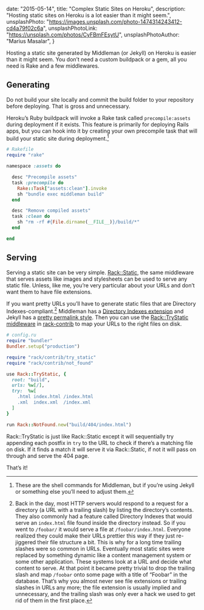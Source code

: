   date: "2015-05-14",
  title: "Complex Static Sites on Heroku",
  description:
    "Hosting static sites on Heroku is a lot easier than it might seem.",
  unsplashPhoto: "https://images.unsplash.com/photo-1474314243412-cd4a79f02c6a",
  unsplashPhotoLink: "https://unsplash.com/photos/CyFBmFEsytU",
  unsplashPhotoAuthor: "Marius Masalar",
}

Hosting a static site generated by Middleman (or Jekyll) on Heroku is easier than it might seem. You don’t need a custom buildpack or a gem, all you need is Rake and a few middlewares.

## Generating

Do not build your site locally and commit the build folder to your repository before deploying. That is gross and unnecessary.

Heroku’s Ruby buildpack will invoke a Rake task called `precompile:assets` during deployment if it exists. This feature is primarily for deploying Rails apps, but you can hook into it by creating your own precompile task that will build your static site during deployment.[^1]

```ruby
# Rakefile
require "rake"

namespace :assets do

  desc "Precompile assets"
  task :precompile do
    Rake::Task["assets:clean"].invoke
    sh "bundle exec middleman build"
  end

  desc "Remove compiled assets"
  task :clean do
    sh "rm -rf #{File.dirname(__FILE__)}/build/*"
  end

end
```

## Serving

Serving a static site can be very simple. [Rack::Static][rack-static], the same middleware that serves assets like images and stylesheets can be used to serve any static file. Unless, like me, you’re very particular about your URLs and don’t want them to have file extensions.

If you want pretty URLs you’ll have to generate static files that are Directory Indexes-compliant.[^2] Middleman has a [Directory Indexes extension][middleman directory indexes] and Jekyll has a [pretty permalink style][jekyll pretty permalink style]. Then you can use the [Rack::TryStatic middleware][rack-trystatic] in [rack-contrib][rack-contrib] to map your URLs to the right files on disk.

```ruby
# config.ru
require "bundler"
Bundler.setup("production")

require "rack/contrib/try_static"
require "rack/contrib/not_found"

use Rack::TryStatic, {
  root: "build",
  urls: %w[/],
  try:  %w[
    .html index.html /index.html
    .xml  index.xml  /index.xml
  ]
}

run Rack::NotFound.new("build/404/index.html")
```

Rack::TryStatic is just like Rack::Static except it will sequentially try appending each postfix in `try` to the URL to check if there’s a matching file on disk. If it finds a match it will serve it via Rack::Static, if not it will pass on through and serve the 404 page.

That’s it!

[^1]: These are the shell commands for Middleman, but if you’re using Jekyll or something else you’ll need to adjust them.
[^2]: Back in the day, most HTTP servers would respond to a request for a directory (a URL with a trailing slash) by listing the directory’s contents. They also commonly had a feature called Directory Indexes that would serve an `index.html` file found inside the directory instead. So if you went to `/foobar/` it would serve a file at `/foobar/index.html`. Everyone realized they could make their URLs prettier this way if they just re-jiggered their file structure a bit. This is why for a long time trailing slashes were so common in URLs. Eventually most static sites were replaced by something dynamic like a content management system or some other application. These systems look at a URL and decide what content to serve. At that point it became pretty trivial to drop the trailing slash and map `/foobar` onto some page with a title of “Foobar” in the database. That’s why you almost never see file extensions or trailing slashes in URLs any more; the file extension is usually implied and unnecessary, and the trailing slash was only ever a hack we used to get rid of them in the first place.

[static sites]: http://anti-pattern.com/static-sites-on-heroku
[middleman]: https://middlemanapp.com
[rack-static]: https://github.com/rack/rack/blob/master/lib/rack/static.rb
[middleman directory indexes]: https://middlemanapp.com/advanced/pretty_urls/
[jekyll pretty permalink style]: http://jekyllrb.com/docs/permalinks/#built-in-permalink-styles
[rack-trystatic]: https://github.com/rack/rack-contrib/blob/master/lib/rack/contrib/try_static.rb
[rack-contrib]: https://github.com/rack/rack-contrib
